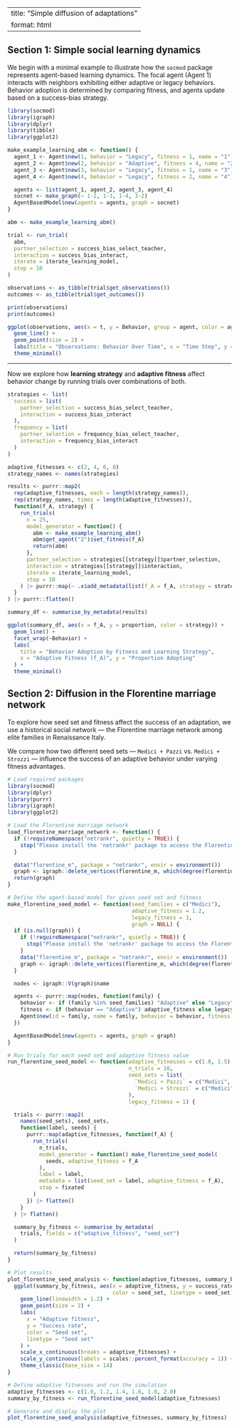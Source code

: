 
---
title: "Simple diffusion of adaptations"
format: html
---


## Section 1: Simple social learning dynamics

We begin with a minimal example to illustrate how the `socmod` package represents agent-based learning dynamics. The focal agent (Agent 1) interacts with neighbors exhibiting either adaptive or legacy behaviors. Behavior adoption is determined by comparing fitness, and agents update based on a success-bias strategy.

```r
library(socmod)
library(igraph)
library(dplyr)
library(tibble)
library(ggplot2)
```

```r
make_example_learning_abm <- function() {
  agent_1 <- Agent$new(1, behavior = "Legacy", fitness = 1, name = "1")
  agent_2 <- Agent$new(2, behavior = "Adaptive", fitness = 4, name = "2")
  agent_3 <- Agent$new(3, behavior = "Legacy", fitness = 1, name = "3")
  agent_4 <- Agent$new(4, behavior = "Legacy", fitness = 2, name = "4")

  agents <- list(agent_1, agent_2, agent_3, agent_4)
  socnet <- make_graph(~ 1-2, 1-3, 1-4, 3-2)
  AgentBasedModel$new(agents = agents, graph = socnet)
}
```

```r
abm <- make_example_learning_abm()

trial <- run_trial(
  abm,
  partner_selection = success_bias_select_teacher,
  interaction = success_bias_interact,
  iterate = iterate_learning_model,
  stop = 10
)

observations <- as_tibble(trial$get_observations())
outcomes <- as_tibble(trial$get_outcomes())

print(observations)
print(outcomes)
```

```r
ggplot(observations, aes(x = t, y = Behavior, group = agent, color = agent)) +
  geom_line() +
  geom_point(size = 2) +
  labs(title = "Observations: Behavior Over Time", x = "Time Step", y = "Behavior") +
  theme_minimal()
```

---

Now we explore how **learning strategy** and **adaptive fitness** affect behavior change by running trials over combinations of both.

```r
strategies <- list(
  success = list(
    partner_selection = success_bias_select_teacher,
    interaction = success_bias_interact
  ),
  frequency = list(
    partner_selection = frequency_bias_select_teacher,
    interaction = frequency_bias_interact
  )
)
```

```r
adaptive_fitnesses <- c(2, 4, 6, 8)
strategy_names <- names(strategies)

results <- purrr::map2(
  rep(adaptive_fitnesses, each = length(strategy_names)),
  rep(strategy_names, times = length(adaptive_fitnesses)),
  function(f_A, strategy) {
    run_trials(
      n = 25,
      model_generator = function() {
        abm <- make_example_learning_abm()
        abm$get_agent("2")$set_fitness(f_A)
        return(abm)
      },
      partner_selection = strategies[[strategy]]$partner_selection,
      interaction = strategies[[strategy]]$interaction,
      iterate = iterate_learning_model,
      stop = 10
    ) |> purrr::map(~ .x$add_metadata(list(f_A = f_A, strategy = strategy)))
  }
) |> purrr::flatten()
```

```r
summary_df <- summarise_by_metadata(results)

ggplot(summary_df, aes(x = f_A, y = proportion, color = strategy)) +
  geom_line() +
  facet_wrap(~Behavior) +
  labs(
    title = "Behavior Adoption by Fitness and Learning Strategy",
    x = "Adaptive Fitness (f_A)", y = "Proportion Adopting"
  ) +
  theme_minimal()
```
## Section 2: Diffusion in the Florentine marriage network

To explore how seed set and fitness affect the success of an adaptation, we use a historical social network — the Florentine marriage network among elite families in Renaissance Italy.

We compare how two different seed sets — `Medici + Pazzi` vs. `Medici + Strozzi` — influence the success of an adaptive behavior under varying fitness advantages.

```r
# Load required packages
library(socmod)
library(dplyr)
library(purrr)
library(igraph)
library(ggplot2)

# Load the Florentine marriage network
load_florentine_marriage_network <- function() {
  if (!requireNamespace("netrankr", quietly = TRUE)) {
    stop("Please install the 'netrankr' package to access the Florentine families network.")
  }

  data("florentine_m", package = "netrankr", envir = environment())
  graph <- igraph::delete_vertices(florentine_m, which(degree(florentine_m) == 0))
  return(graph)
}

# Define the agent-based model for given seed set and fitness
make_florentine_seed_model <- function(seed_families = c("Medici"),
                                       adaptive_fitness = 1.2,
                                       legacy_fitness = 1,
                                       graph = NULL) {
  if (is.null(graph)) {
    if (!requireNamespace("netrankr", quietly = TRUE)) {
      stop("Please install the 'netrankr' package to access the Florentine families network.")
    }
    data("florentine_m", package = "netrankr", envir = environment())
    graph <- igraph::delete_vertices(florentine_m, which(degree(florentine_m) == 0))
  }

  nodes <- igraph::V(graph)$name

  agents <- purrr::map(nodes, function(family) {
    behavior <- if (family %in% seed_families) "Adaptive" else "Legacy"
    fitness <- if (behavior == "Adaptive") adaptive_fitness else legacy_fitness
    Agent$new(id = family, name = family, behavior = behavior, fitness = fitness)
  })

  AgentBasedModel$new(agents = agents, graph = graph)
}

# Run trials for each seed set and adaptive fitness value
run_florentine_seed_model <- function(adaptive_fitnesses = c(1.0, 1.5),
                                      n_trials = 10,
                                      seed_sets = list(
                                        `Medici + Pazzi` = c("Medici", "Pazzi"),
                                        `Medici + Strozzi` = c("Medici", "Strozzi")
                                      ),
                                      legacy_fitness = 1) {

  trials <- purrr::map2(
    names(seed_sets), seed_sets,
    function(label, seeds) {
      purrr::map(adaptive_fitnesses, function(f_A) {
        run_trials(
          n_trials,
          model_generator = function() make_florentine_seed_model(
            seeds, adaptive_fitness = f_A
          ),
          label = label,
          metadata = list(seed_set = label, adaptive_fitness = f_A),
          stop = fixated
        )
      }) |> flatten()
    }
  ) |> flatten()

  summary_by_fitness <- summarise_by_metadata(
    trials, fields = c("adaptive_fitness", "seed_set")
  )

  return(summary_by_fitness)
}

# Plot results
plot_florentine_seed_analysis <- function(adaptive_fitnesses, summary_by_fitness) {
  ggplot(summary_by_fitness, aes(x = adaptive_fitness, y = success_rate,
                                 color = seed_set, linetype = seed_set)) +
    geom_line(linewidth = 1.2) +
    geom_point(size = 2) +
    labs(
      x = "Adaptive fitness",
      y = "Success rate",
      color = "Seed set",
      linetype = "Seed set"
    ) +
    scale_x_continuous(breaks = adaptive_fitnesses) +
    scale_y_continuous(labels = scales::percent_format(accuracy = 1)) +
    theme_classic(base_size = 14)
}
```

```r
# Define adaptive fitnesses and run the simulation
adaptive_fitnesses <- c(1.0, 1.2, 1.4, 1.6, 1.8, 2.0)
summary_by_fitness <- run_florentine_seed_model(adaptive_fitnesses)

# Generate and display the plot
plot_florentine_seed_analysis(adaptive_fitnesses, summary_by_fitness)
```
